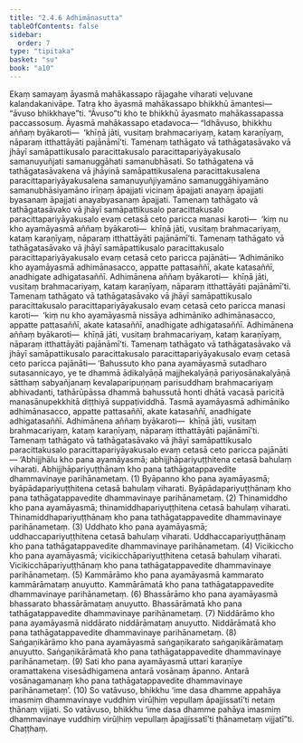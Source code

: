 ```yaml
---
title: "2.4.6 Adhimānasutta"
tableOfContents: false
sidebar:
  order: 7
type: "tipitaka"
basket: "su"
book: "a10"
---
```



<DynamicBreadcrumb />

<Division number="86" book="a10" bookNo="17" page="386">

<Paragraph number="690" book="a10">
Ekaṃ samayaṃ āyasmā mahākassapo rājagahe viharati veḷuvane kalandakanivāpe. Tatra kho āyasmā mahākassapo bhikkhū āmantesi—  “āvuso bhikkhave”ti. “Āvuso”ti kho te bhikkhū āyasmato mahākassapassa paccassosuṃ. Āyasmā mahākassapo etadavoca—
</Paragraph>

<Paragraph number="691" book="a10">
“Idhāvuso, bhikkhu aññaṃ byākaroti—  ‘khīṇā jāti, vusitaṃ brahmacariyaṃ, kataṃ karaṇīyaṃ, nāparaṃ itthattāyāti pajānāmī’ti. Tamenaṃ tathāgato vā tathāgatasāvako vā jhāyī samāpattikusalo paracittakusalo paracittapariyāyakusalo samanuyuñjati samanuggāhati samanubhāsati. So tathāgatena vā tathāgatasāvakena vā jhāyinā samāpattikusalena paracittakusalena paracittapariyāyakusalena samanuyuñjiyamāno samanuggāhiyamāno samanubhāsiyamāno irīṇaṃ āpajjati vicinaṃ āpajjati anayaṃ āpajjati byasanaṃ āpajjati anayabyasanaṃ āpajjati.
</Paragraph>

<Paragraph number="692" book="a10">
Tamenaṃ tathāgato vā tathāgatasāvako vā jhāyī samāpattikusalo paracittakusalo paracittapariyāyakusalo evaṃ cetasā ceto paricca manasi karoti—  ‘kiṃ nu kho ayamāyasmā aññaṃ byākaroti—  khīṇā jāti, vusitaṃ brahmacariyaṃ, kataṃ karaṇīyaṃ, nāparaṃ itthattāyāti pajānāmī’ti.
</Paragraph>

<Paragraph number="693" book="a10">
Tamenaṃ tathāgato vā tathāgatasāvako vā jhāyī samāpattikusalo paracittakusalo paracittapariyāyakusalo evaṃ cetasā ceto paricca pajānāti—
</Paragraph>

<Paragraph number="694" book="a10">
‘Adhimāniko kho ayamāyasmā adhimānasacco, appatte pattasaññī, akate katasaññī, anadhigate adhigatasaññī. Adhimānena aññaṃ byākaroti—  khīṇā jāti, vusitaṃ brahmacariyaṃ, kataṃ karaṇīyaṃ, nāparaṃ itthattāyāti pajānāmī’ti.
</Paragraph>

<Paragraph number="695" book="a10">
Tamenaṃ tathāgato vā tathāgatasāvako vā jhāyī samāpattikusalo paracittakusalo paracittapariyāyakusalo evaṃ cetasā ceto paricca manasi karoti—  ‘kiṃ nu kho ayamāyasmā nissāya adhimāniko adhimānasacco, appatte pattasaññī, akate katasaññī, anadhigate adhigatasaññī. Adhimānena aññaṃ byākaroti—  khīṇā jāti, vusitaṃ brahmacariyaṃ, kataṃ karaṇīyaṃ, nāparaṃ itthattāyāti pajānāmī’ti.
</Paragraph>

<Paragraph number="696" book="a10">
Tamenaṃ tathāgato vā tathāgatasāvako vā jhāyī samāpattikusalo paracittakusalo paracittapariyāyakusalo evaṃ cetasā ceto paricca pajānāti—
</Paragraph>

<Paragraph number="697" book="a10">
‘Bahussuto kho pana ayamāyasmā sutadharo sutasannicayo, ye te dhammā ādikalyāṇā majjhekalyāṇā pariyosānakalyāṇā sātthaṃ sabyañjanaṃ kevalaparipuṇṇaṃ parisuddhaṃ brahmacariyaṃ abhivadanti, tathārūpāssa dhammā bahussutā honti dhātā vacasā paricitā manasānupekkhitā diṭṭhiyā suppaṭividdhā. Tasmā ayamāyasmā adhimāniko adhimānasacco, appatte pattasaññī, akate katasaññī, anadhigate adhigatasaññī. Adhimānena aññaṃ byākaroti—  khīṇā jāti, vusitaṃ brahmacariyaṃ, kataṃ karaṇīyaṃ, nāparaṃ itthattāyāti pajānāmī’ti.
</Paragraph>

<Paragraph number="698" book="a10">
Tamenaṃ tathāgato vā tathāgatasāvako vā jhāyī samāpattikusalo paracittakusalo paracittapariyāyakusalo evaṃ cetasā ceto paricca pajānāti—
</Paragraph>

<Paragraph number="699" book="a10">
‘Abhijjhālu kho pana ayamāyasmā; abhijjhāpariyuṭṭhitena cetasā bahulaṃ viharati. Abhijjhāpariyuṭṭhānaṃ kho pana tathāgatappavedite dhammavinaye parihānametaṃ. (1)
</Paragraph>

<Paragraph number="700" book="a10">
Byāpanno kho pana ayamāyasmā; byāpādapariyuṭṭhitena cetasā bahulaṃ viharati. Byāpādapariyuṭṭhānaṃ kho pana tathāgatappavedite dhammavinaye parihānametaṃ. (2)
</Paragraph>

<Paragraph number="701" book="a10">
Thinamiddho kho pana ayamāyasmā; thinamiddhapariyuṭṭhitena cetasā bahulaṃ viharati. Thinamiddhapariyuṭṭhānaṃ kho pana tathāgatappavedite dhammavinaye parihānametaṃ. (3)
</Paragraph>

<Paragraph number="702" book="a10">
Uddhato kho pana ayamāyasmā; uddhaccapariyuṭṭhitena cetasā bahulaṃ viharati. Uddhaccapariyuṭṭhānaṃ kho pana tathāgatappavedite dhammavinaye parihānametaṃ. (4)
</Paragraph>

<Paragraph number="703" book="a10">
Vicikiccho kho pana ayamāyasmā; vicikicchāpariyuṭṭhitena cetasā bahulaṃ viharati. Vicikicchāpariyuṭṭhānaṃ kho pana tathāgatappavedite dhammavinaye parihānametaṃ. (5)
</Paragraph>

<Paragraph number="704" book="a10">
Kammārāmo kho pana ayamāyasmā kammarato kammārāmataṃ anuyutto. Kammārāmatā kho pana tathāgatappavedite dhammavinaye parihānametaṃ. (6)
</Paragraph>

<Paragraph number="705" book="a10">
Bhassārāmo kho pana ayamāyasmā bhassarato bhassārāmataṃ anuyutto. Bhassārāmatā kho pana tathāgatappavedite dhammavinaye parihānametaṃ. (7)
</Paragraph>

<Paragraph number="706" book="a10">
Niddārāmo kho pana ayamāyasmā niddārato niddārāmataṃ anuyutto. Niddārāmatā kho pana tathāgatappavedite dhammavinaye parihānametaṃ. (8)
</Paragraph>

<Paragraph number="707" book="a10">
Saṅgaṇikārāmo kho pana ayamāyasmā saṅgaṇikarato saṅgaṇikārāmataṃ anuyutto. Saṅgaṇikārāmatā kho pana tathāgatappavedite dhammavinaye parihānametaṃ. (9)
</Paragraph>

<Paragraph number="708" book="a10">
Sati kho pana ayamāyasmā uttari karaṇīye oramattakena visesādhigamena antarā vosānaṃ āpanno. Antarā vosānagamanaṃ kho pana tathāgatappavedite dhammavinaye parihānametaṃ’. (10)
</Paragraph>

<Paragraph number="709" book="a10">
So vatāvuso, bhikkhu ‘ime dasa dhamme appahāya imasmiṃ dhammavinaye vuddhiṃ virūḷhiṃ vepullaṃ āpajjissatī’ti netaṃ ṭhānaṃ vijjati. So vatāvuso, bhikkhu ‘ime dasa dhamme pahāya imasmiṃ dhammavinaye vuddhiṃ virūḷhiṃ vepullaṃ āpajjissatī’ti ṭhānametaṃ vijjatī”ti.

</Paragraph>
</Division>

<Paragraph number="710" type="center" book="a10">
Chaṭṭhaṃ.
</Paragraph>